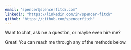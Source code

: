 ```yaml
---
email: "spencer@spencerfitch.com"
linkedin: "https://linkedin.com/in/spencer-fitch"
github: "https://github.com/spencerfitch"
---
```


Want to chat, ask me a question, or maybe even hire me?

Great! You can reach me through any of the methods below.
